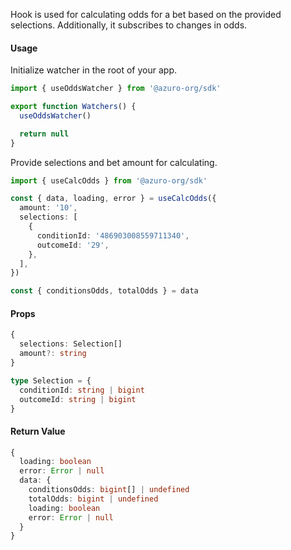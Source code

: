 Hook is used for calculating odds for a bet based on the provided selections. Additionally, it subscribes to changes in odds.

#### Usage

Initialize watcher in the root of your app.

```ts
import { useOddsWatcher } from '@azuro-org/sdk'

export function Watchers() {
  useOddsWatcher()

  return null
}
```

Provide selections and bet amount for calculating.

```ts
import { useCalcOdds } from '@azuro-org/sdk'

const { data, loading, error } = useCalcOdds({
  amount: '10',
  selections: [
    {
      conditionId: '486903008559711340',
      outcomeId: '29',
    },  
  ],
})

const { conditionsOdds, totalOdds } = data
```

#### Props

```ts
{
  selections: Selection[]
  amount?: string
}
```

```ts
type Selection = {
  conditionId: string | bigint
  outcomeId: string | bigint
}
```

#### Return Value

```ts
{
  loading: boolean
  error: Error | null
  data: {
    conditionsOdds: bigint[] | undefined
    totalOdds: bigint | undefined
    loading: boolean
    error: Error | null
  }
}
```
